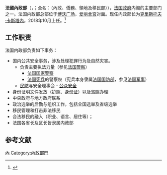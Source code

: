 {{Infobox Government agency
|agency_name = 法國內政部
|nativename = Ministère de l'Intérieur
|jurisdiction = [[法國|法國]]
|logo = 
|logo_width = 175px
|logo_caption = 法國內政部標誌
|picture = Place Beauvau entrance dsc00801.jpg
|picture_caption = 博沃廣場
|formed = {{Start date and years ago|1789|7|27}}
|date1 = 1790年8月7日
|date1_name = 
|date2 =
|date2_name =
|preceding1 = 
|preceding2 =
|dissolved =
|superseding =
|headquarters = [[法國|法國]][[巴黎|巴黎]][[巴黎第八區|第八區]][[聖奧諾雷市郊路|聖奧諾雷市郊路]]96号<br>[[博沃廣場|博沃廣場]]
|coordinates     = {{coord|48|52|19|N|2|19|01|E|type:landmark|display=inline,title}}
|employees = 280,534 (2012)
|budget = {{wikidata|property|P2769}}
|chief1_title = 內政部長
|chief1 = [[热拉尔德·达尔马宁|热拉尔德·达尔马宁]]
|chief2_title = 公民事務部長
|chief2 = 瑪琳·斯基帕（Marlene Schiappa）
|website = {{URL|www.interieur.gouv.fr/}}
}}
{{法國政治}}

'''法國內政部'''（{{lang-fr|'''Ministre de l'Intérieur'''}}，{{IPA-fr|ministʁ də lɛ̃teˈʁjœʁ}}；全名：{{Lang|fr|'''Ministère de l'intérieur, de l'outre-mer, des collectivités territoriales et de l'immigration'''}}（內政、僑務、領地及移民部）），[[法国|法国]][[法國政府|政府]]内阁的主要部门之一。法国内政部总部位于[[博沃广场|博沃广场]]，[[爱丽舍宫|爱丽舍宫]]对面。现任内政部长为[[克里斯托夫·卡斯塔內|克里斯托夫·卡斯塔內]]，2018年10月上任。<ref>{{Cite news |url=http://en.rfi.fr/europe/20181016-castaner-named-interior-minister-macron-reshuffles-cabinet |title=Castaner named interior minister as Macron reshuffles cabinet |date=2018-10-16 |accessdate=2019-01-15 |archive-date=2019-10-08 |archive-url=https://web.archive.org/web/20191008064734/http://en.rfi.fr/europe/20181016-castaner-named-interior-minister-macron-reshuffles-cabinet |dead-url=no }}</ref>

== 工作职责 ==
法国内政部负责如下事务：

* 国内公共安全事务，涉及处理犯罪行为及自然灾害。
** 负责主要执法力量（参见[[法国警察|法国警察]]）
*** [[法国国家警察|法国国家警察]]
*** [[法国宪兵|法国宪兵]]的警察权（宪兵本身隶属[[法国国防部|法国国防部]]，参见[[法国军事|法国军事]]）
** [[民防|民防]]与安全理事会 - [[公众安全|公众安全]]
* 身份证明文件发放（[[护照|护照]]、[[身份证|身份证]]）以及[[驾照|驾照]]办理
* 中央政府与地方政府联系
* 政治选举的后勤与组织工作，包括全国选举及省级选举
* 移民管理和打击非法移民
* 合法移民的融入（职业、语言、居住等）；
* 法国各省长及区长皆隶属内政部

==参考文献==
{{reflist}}

{{法国政府部门}}
[[Category:法國內閣部門|內]]
[[Category:內政部門|Category:內政部門]]